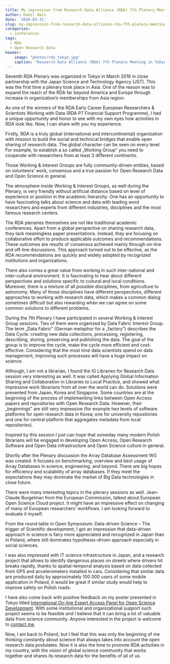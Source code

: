 ```yaml
---
title: My impression from Research Data Alliance (RDA) 7th Plenary Meeting in Tokyo
author: Kamil Wais
date: '2016-03-31'
slug: my-impression-from-research-data-alliance-rda-7th-plenary-meeting-in-tokyo
categories:
  - conferences
tags:
  - RDA
  - Open Research Data
header: 
    image: "photos/rda_tokyo.jpg"
    caption: "Research Data Alliance (RDA) 7th Plenary Meeting in Tokyo, 2016"  
---
```


Seventh RDA Plenary was organized in Tokyo in March 2016 in close partnership with the Japan Science and Technology Agency (JST). This was the first time a plenary took place in Asia. One of the reason was  to expand the reach of the RDA far beyond America and Europe through increase in organization’s memberships from Asia region.

As one of the winners of the RDA Early Career European Researchers & Scientists Working with Data (RDA P7 Financial Support Programme), I had a unique opportunity and honor to see with my own eyes how activities in RDA look like. Now, I can share with you my experience.

Firstly, RDA is a truly global (international and intercontinental) organization with mission to build the social and technical bridges that enable open sharing of research data. The global character can be seen on every level. For example, to establish a so called „Working Group” you need to cooperate with researchers from at least 3 different continents.

Those Working & Interest Groups are fully community-driven entities, based on volunteers’ work, consensus and a  true passion for Open Research Data and Open Science in general.

The atmosphere inside Working & Interest Groups, as well during the Plenary, is very friendly without artificial distance based on level of experience or position in the academic hierarchy. One has an opportunity to have fascinating talks about science and data with leading word researchers and experts from different industries, disciplines and the most famous research centers.

The RDA plenaries themselves are not like traditional academic conferences. Apart from a global perspective on sharing research data, they lack meaningless paper presentations. Instead, they are focusing on collaborative effort to produce applicable outcomes and recommendations. These outcomes are results of consensus achieved mainly through on-line and off-line discussions. This approach turned out to be effective, as the RDA recommendations are quickly and widely adopted by recognized institutions and organizations.

There also comes a great value from working in such inter-national and inter-cultural environment. It is fascinating to hear about different perspectives and solutions specific to cultural and local conditions. Moreover, there is a mixture of all possible disciplines, from agriculture to astronomy. Many of those disciplines have different perspectives, different approaches to working with research data, which makes a common dialog sometimes difficult but also rewarding when we can agree on some common solutions to different problems.

During  the 7th Plenary I have participated in several Working & Interest Group sessions. Two of them were organized by Data Fabric Interest Group. The term „Data Fabric” (German metaphor for a „factory”) describes the Data Cycle: creating new data collections, processing, registering, describing, storing, preserving and publishing the data. The goal of the group is to improve the cycle, make the cycle more efficient and cost-effective. Considering that the most time data scientists spend on data management, improving such processes will have a huge impact on science.

Although, I am not a librarian, I found the IG Libraries for Research Data session very interesting as well. It was called Applying Global Information Sharing and Collaboration in Libraries to Local Practice, and showed what impressive work librarians from all over the world can do.  Solutions were presented from Japan, Korea and Singapore. Some countries are at the beginning of the process of implementing links between Open Access papers and repositories with Open Research Data. However, their „beginnings” are still very impressive (for example two levels of software platforms for open research data in Korea; one for university repositories and one for central platform that aggregates metadata from local repositories).

Inspired by this session I just can hope that someday many modern Polish librarians will be engaged in developing Open Access, Open Research Software and Open Data infrastructure and Open Science culture in general.

Shortly after  the Plenary discussion the Array Database Assessment WG was created. It focuses on benchmarking, overview and best usage of Array Databases in science, engineering, and beyond. There are big hopes for efficiency and scalability of array databases. If they meet the expectations they may dominate the market of Big Data technologies in close future.

There were many interesting topics in the plenary sessions as well. Jean-Claude Burgelman from the European Commission, talked about European Open Science Cloud project. It might have an impressive effect on changing of many of European researchers’ workflows. I am looking forward to evaluate it myself.

From the round table in Open Symposium: Data-driven Science – The trigger of Scientific development, I got an impression that data-driven approach in science is fairy more appreciated and recognized in Japan than in Poland, where still dominates hypothesis-driven approach especially in social sciences.

I was also impressed  with IT science infrastructure in Japan, and a research project that allows to identify dangerous places on streets where drivers hit breaks rapidly, thanks to spatial-temporal analysis based on data collected from GPS and accelerometers installed in cars. Considering that similar data are produced daily by approximately 100 000 users of some mobile application in Poland, it would be great if similar study would help to improve safety on Polish roads.

I have also come back with positive feedback on my poster presented in Tokyo titled [International On-line Expert Access Panel for Open Science Development](/talk/2016-tokyo/). With some institutional and organizational support such project seems to be feasible and I believe that it can bring a lot of valuable data from science community. Anyone interested in the project is welcome to [contact me](/#contact).

Now, I am back to Poland, but I feel that this was only the beginning of me thinking constantly about science that always takes into account the open research data postulates. Now it is also the time to promote RDA activities in my country, with the vision of global science community that works together and shares its research data for the benefits of all of us.
